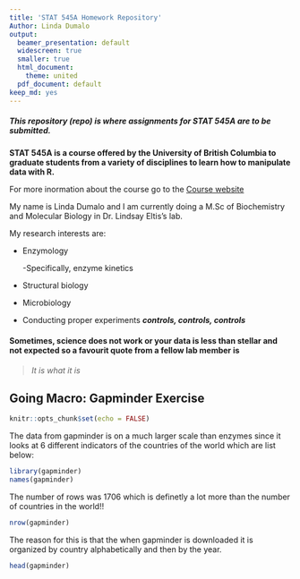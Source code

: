 ```yaml
---
title: 'STAT 545A Homework Repository'
Author: Linda Dumalo 
output:
  beamer_presentation: default
  widescreen: true 
  smaller: true 
  html_document:
    theme: united
  pdf_document: default
keep_md: yes
---
```


##### This repository (repo) is where assignments for **STAT 545A** are to be submitted. 

**STAT 545A is a course offered by the University of British Columbia to graduate students from a variety of disciplines to learn how to manipulate data with R.** 

For more inormation about the course go to the [Course website](https://stat545.stat.ubc.ca/)

My name is Linda Dumalo and I am currently doing a M.Sc of Biochemistry and Molecular Biology in Dr. Lindsay Eltis's lab. 

My research interests are: 

* Enzymology
 
  -Specifically, enzyme kinetics 

* Structural biology

* Microbiology

* Conducting proper experiments   ***controls, controls, controls***

 
 
#### Sometimes, science does not work or your data is less than stellar and not expected so a favourit quote from a fellow lab member is 

> *It is what it is* 


## **Going Macro:** Gapminder Exercise 


```r
knitr::opts_chunk$set(echo = FALSE)
```

The data from gapminder is on a much larger scale than enzymes since it looks at 6 different indicators of the countries of the world which are list below: 

```r
library(gapminder)
names(gapminder)
```

 The number of rows was 1706 which is definetly a lot more than the number of countries in the world!!
 
```r
nrow(gapminder)
```

The reason for this is that the when gapminder is downloaded it is organized by country alphabetically and then by the year. 

```r
head(gapminder)
```